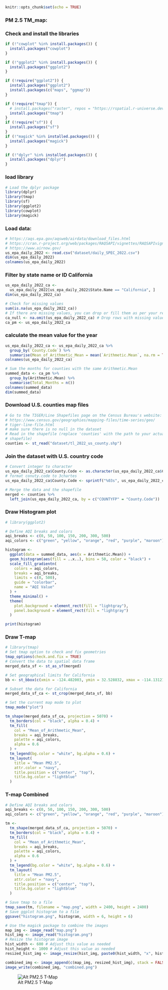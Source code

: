 ```r
knitr::opts_chunk$set(echo = TRUE)
```
### PM 2.5 TM_map:

### Check and install the libraries
```r
if (!"cowplot" %in% install.packages()) {
  install.packages("cowplot")
}

if (!"ggplot2" %in% install.packages()) {
  install.packages("ggplot2")
}

if (!require("ggplot2")) {
  install.packages("ggplot2")
  install.packages(c("maps", "ggmap"))
}

if (!require("tmap")) {
  # install.packages("raster", repos = "https://rspatial.r-universe.dev")
  install.packages("tmap")
}
if (!require("sf")) {
  install.packages("sf")
}
if (!"magick" %in% installed.packages()) {
  install.packages("magick")
}

if (!"dplyr" %in% installed.packages()) {
  install.packages("dplyr")
}
```
### load library
```R
# Load the dplyr package
library(dplyr)
library(tmap)
library(sf)
library(ggplot2)
library(cowplot)
library(magick)
```

### Load data:

```r
# https://aqs.epa.gov/aqsweb/airdata/download_files.html
# https://cran.r-project.org/web/packages/RAQSAPI/vignettes/RAQSAPIvignette.html
# https://www.airnow.gov/
us_epa_daily_2022 <- read.csv("dataset/daily_SPEC_2022.csv")
dim(us_epa_daily_2022)
colnames(us_epa_daily_2022)
```

### Filter by state name or ID California
```r
us_epa_daily_2022_ca <-
  us_epa_daily_2022[us_epa_daily_2022$State.Name == "California", ]
dim(us_epa_daily_2022_ca)

# Check for missing values
sum(is.na(us_epa_daily_2022_ca))
# If there are missing values, you can drop or fill them as per your requirement
ca_null <- na.omit(us_epa_daily_2022_ca) # Drop rows with missing values
ca_pm <- us_epa_daily_2022_ca
```
### calculate the mean value for the year
```r
us_epa_daily_2022_ca <- us_epa_daily_2022_ca %>%
  group_by(`County.Code`) %>%
  summarise(Mean_of_Arithmetic_Mean = mean(`Arithmetic.Mean`, na.rm = TRUE))
colnames(us_epa_daily_2022_ca)
```

```R
# Sum the months for counties with the same Arithmetic.Mean
summed_data <- ca_pm %>%
  group_by(Arithmetic.Mean) %>%
  summarise(Total_Months = n())
colnames(summed_data)
dim(summed_data)
```

### Download U.S. counties map files
```r
# Go to the TIGER/Line Shapefiles page on the Census Bureau's website:
# https://www.census.gov/geographies/mapping-files/time-series/geo/
# tiger-line-file.html
# make sure there is no null in the dataset
# Read in the shapefile (replace 'counties' with the path to your actual
# shapefile)
counties <- st_read("dataset/tl_2022_us_county.shp")
```

### Join the dataset with U.S. country code
```R
# Convert integer to character
us_epa_daily_2022_ca$County.Code <- as.character(us_epa_daily_2022_ca$County.Code)
# format conuty.code to 3chartes
us_epa_daily_2022_ca$County.Code <- sprintf("%03s", us_epa_daily_2022_ca$County.Code)

# Merge the data and the shapefile
merged <- counties %>%
  left_join(us_epa_daily_2022_ca, by = c("COUNTYFP" = "County.Code"))
```


### Draw Histogram plot

```R
# library(ggplot2)

# Define AQI breaks and colors
aqi_breaks <- c(0, 50, 100, 150, 200, 300, 500)
aqi_colors <- c("green", "yellow", "orange", "red", "purple", "maroon")

histogram <-
  ggplot(data = summed_data, aes(x = Arithmetic.Mean)) +
  geom_histogram(aes(fill = ..x..), bins = 50, color = "black") +
  scale_fill_gradientn(
    colors = aqi_colors,
    breaks = aqi_breaks,
    limits = c(0, 500),
    guide = "colorbar",
    name = "AQI Value"
  ) +
  theme_minimal() +
  theme(
    plot.background = element_rect(fill = "lightgray"),
    panel.background = element_rect(fill = "lightgray")
  )

print(histogram)
```
### Draw T-map 

```R
# library(tmap)
# Set tmap option to check and fix geometries
tmap_options(check.and.fix = TRUE)
# Convert the data to spatial data frame
merged_data_sf <- st_as_sf(merged)

# Set geographical limits for California
bb <- st_bbox(c(xmin = -124.482003, ymin = 32.528832, xmax = -114.131211, ymax = 42.009518), crs = st_crs(merged_data_sf))

# Subset the data for California
merged_data_sf_ca <- st_crop(merged_data_sf, bb)

# Set the current map mode to plot
tmap_mode("plot")
```
```R
tm_shape(merged_data_sf_ca, projection = 5070) +
  tm_borders(col = "black", alpha = 0.4) +
  tm_fill(
    col = "Mean_of_Arithmetic_Mean",
    breaks = aqi_breaks,
    palette = aqi_colors,
    alpha = 0.6
  ) +
  tm_legend(bg.color = "white", bg.alpha = 0.6) +
  tm_layout(
    title = "Mean PM2.5",
    attr.color = "navy",
    title.position = c("center", "top"),
    title.bg.color = "lightblue"
  )
```


###  T-map Combined
```R
# Define AQI breaks and colors
aqi_breaks <- c(0, 50, 100, 150, 200, 300, 500)
aqi_colors <- c("green", "yellow", "orange", "red", "purple", "maroon")

tm <-
  tm_shape(merged_data_sf_ca, projection = 5070) +
  tm_borders(col = "black", alpha = 0.4) +
  tm_fill(
    col = "Mean_of_Arithmetic_Mean",
    breaks = aqi_breaks,
    palette = aqi_colors,
    alpha = 0.6
  ) +
  tm_legend(bg.color = "white", bg.alpha = 0.6) +
  tm_layout(
    title = "Mean PM2.5",
    attr.color = "navy",
    title.position = c("center", "top"),
    title.bg.color = "lightblue"
  )
```
```r
# Save tmap to a file
tmap_save(tm, filename = "map.png", width = 2400, height = 2400)
# Save ggplot histogram to a file
ggsave("histogram.png", histogram, width = 6, height = 6)
```
```r
# Use the magick package to combine the images
map_img <- image_read("map.png")
hist_img <- image_read("histogram.png")
# Resize the histogram image
hist_width <- 600 # Adjust this value as needed
hist_height <- 1000 # Adjust this value as needed
resized_hist_img <- image_resize(hist_img, paste0(hist_width, "x", hist_height))

combined_img <- image_append(c(map_img, resized_hist_img), stack = FALSE)
image_write(combined_img, "combined.png")
```

![Alt PM2.5 T-Map](./combined.png)


